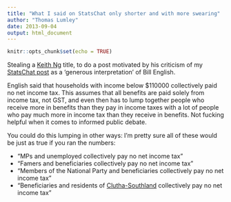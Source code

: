 ```yaml
---
title: "What I said on StatsChat only shorter and with more swearing"
author: "Thomas Lumley"
date: 2013-09-04 
output: html_document
---
```


```r
knitr::opts_chunk$set(echo = TRUE)
```
Stealing a [Keith Ng](http://publicaddress.net/onpoint/what-andrew-geddis-said-but-shorter-and-with/) title, to do a post motivated by his criticism of my [StatsChat post](http://www.statschat.org.nz/2013/09/04/nz-taxbenefit-system-is-moderately-progressive/) as a 'generous interpretation' of Bill English.

English said that households with income below $110000 collectively paid no net income tax. This assumes that all benefits are paid solely from income tax, not GST, and even then has to lump together people who receive more in benefits than they pay in income taxes with a lot of people who pay much more in income tax than they receive in benefits. Not fucking helpful when it comes to informed public debate. 

You could do this lumping in other ways: I'm pretty sure all of these would be just as true if you ran the numbers:

*   "MPs and unemployed collectively pay no net income tax"
*   "Famers and beneficiaries collectively pay no net income tax" 
*   "Members of the National Party and beneficiaries collectively pay no net income tax"
*   "Beneficiaries and residents of [Clutha-Southland](http://en.wikipedia.org/wiki/Clutha-Southland) collectively pay no net income tax"
